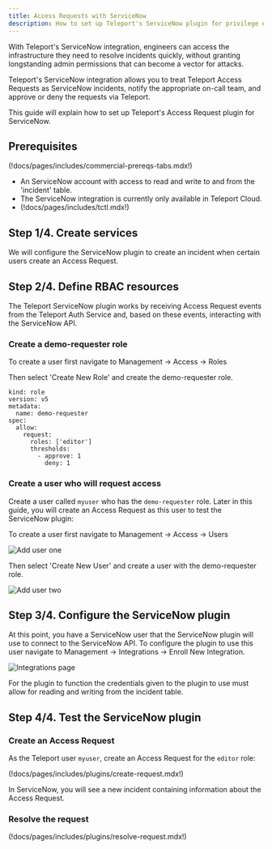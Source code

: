 ```yaml
---
title: Access Requests with ServiceNow
description: How to set up Teleport's ServiceNow plugin for privilege elevation approvals.
---
```


With Teleport's ServiceNow integration, engineers can access the infrastructure
they need to resolve incidents quickly, without granting longstanding admin permissions
that can become a vector for attacks.

Teleport's ServiceNow integration allows you to treat Teleport Access
Requests as ServiceNow incidents, notify the appropriate on-call team, and
approve or deny the requests via Teleport.

This guide will explain how to set up Teleport's Access Request plugin for
ServiceNow.

## Prerequisites

(!docs/pages/includes/commercial-prereqs-tabs.mdx!)

- An ServiceNow account with access to read and write to and from the 'incident' table.
- The ServiceNow integration is currently only available in Teleport Cloud.
- (!docs/pages/includes/tctl.mdx!)

## Step 1/4. Create services

We will configure the ServiceNow plugin to create an incident when
certain users create an Access Request.

## Step 2/4. Define RBAC resources

The Teleport ServiceNow plugin works by receiving Access Request events from the
Teleport Auth Service and, based on these events, interacting with the ServiceNow
API.

### Create a demo-requester role

To create a user first navigate to Management -> Access -> Roles

Then select 'Create New Role' and create the demo-requester role.

```
kind: role
version: v5
metadata:
  name: demo-requester
spec:
  allow:
    request:
      roles: ['editor']
      thresholds:
        - approve: 1
          deny: 1
```

### Create a user who will request access

Create a user called `myuser` who has the `demo-requester` role. Later in this
guide, you will create an Access Request as this user to test the ServiceNow
plugin:

To create a user first navigate to Management -> Access -> Users

![Add user one](../../../img/enterprise/plugins/servicenow/add-user-one.png)

Then select 'Create New User' and create a user with the demo-requester role.

![Add user two](../../../img/enterprise/plugins/servicenow/add-user-two.png)

## Step 3/4. Configure the ServiceNow plugin

At this point, you have a ServiceNow user that the ServiceNow plugin will use
to connect to the ServiceNow API. To configure the plugin to use this user navigate
to Management -> Integrations -> Enroll New Integration.

![Integrations page](../../../img/enterprise/plugins/servicenow/servicenow-integration-page.png)

For the plugin to function the credentials given to the plugin to use
must allow for reading and writing from the incident table.

## Step 4/4. Test the ServiceNow plugin

### Create an Access Request

As the Teleport user `myuser`, create an Access Request for the `editor` role:

(!docs/pages/includes/plugins/create-request.mdx!)

In ServiceNow, you will see a new incident containing information about the
Access Request.

### Resolve the request

(!docs/pages/includes/plugins/resolve-request.mdx!)
